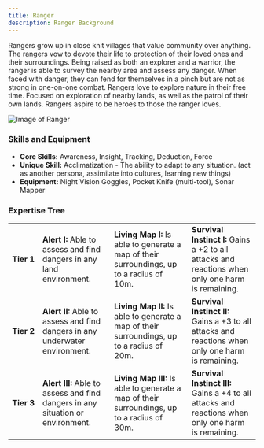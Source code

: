 ```yaml
---
title: Ranger
description: Ranger Background
---
```


Rangers grow up in close knit villages that value community over anything. The rangers vow to devote their life to protection of their loved ones and their surroundings. Being raised as both an  explorer and a warrior, the ranger is able to survey the nearby area and assess any danger. When faced with danger, they can fend for themselves in a pinch but are not as strong in one-on-one combat. Rangers love to explore nature in their free time. Focused on exploration of nearby lands, as well as the patrol of their own lands. Rangers aspire to be heroes to those the ranger loves.

![Image of Ranger](../../../assets/background/ranger.png)

### Skills and Equipment
- **Core Skills:** Awareness, Insight, Tracking, Deduction, Force
- **Unique Skill:** Acclimatization - The ability to adapt to any situation. (act as another persona, assimilate into cultures, learning new things)
- **Equipment:** Night Vision Goggles, Pocket Knife (multi-tool), Sonar Mapper

### Expertise Tree
|   |   |   |   |
|---|---|---|---|
| **Tier&nbsp;1** | **Alert I:** Able to assess and find dangers in any land environment.   | **Living Map I:** Is able to generate a map of their surroundings, up to a radius of 10m.           | **Survival Instinct I:** Gains a +2 to all attacks and reactions when only one harm is remaining.   |
| **Tier&nbsp;2** | **Alert II:** Able to assess and find dangers in any underwater environment. | **Living Map II:** Is able to generate a map of their surroundings, up to a radius of 20m.      | **Survival Instinct II:** Gains a +3 to all attacks and reactions when only one harm is remaining.  |
| **Tier&nbsp;3** | **Alert III:** Able to assess and find dangers in any situation or environment. | **Living Map III:** Is able to generate a map of their surroundings, up to a radius of 30m.  | **Survival Instinct III:** Gains a +4 to all attacks and reactions when only one harm is remaining. |

